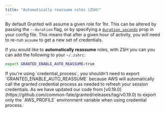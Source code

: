 ```yaml
---
title: "Automatically reassume roles (ZSH)"
---
```


By default Granted will assume a given role for 1hr. This can be altered by passing the `--duration` flag, or by specifying a [`duration_seconds`](https://docs.aws.amazon.com/cli/latest/topic/config-vars.html) prop in your config file. This means that after a given hour of activity, you will need to re-run `assume` to get a new set of credentials.

If you would like to **automatically reassume** roles, with ZSH you can you can add the following to your `~/.zshrc`:

```bash
export GRANTED_ENABLE_AUTO_REASSUME=true
```

<Info>
  If you're using `credential_process`, you shouldn't need to export
  `GRANTED_ENABLE_AUTO_REASSUME` because AWS will automatically call the granted
  credential process as needed to refresh your session credentials. As we have
  updated our code from
  [v0.19.0](https://github.com/common-fate/granted/releases/tag/v0.19.0) to
  export only the `AWS_PROFILE` environment variable when using credential
  process.
</Info>
